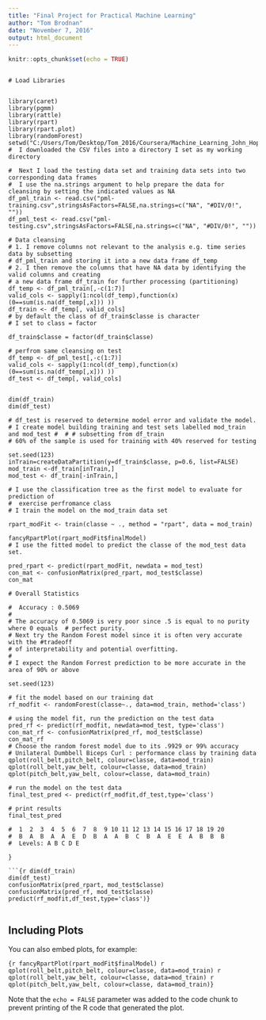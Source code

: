 ---
title: "Final Project for Practical Machine Learning"
author: "Tom Brodnan"
date: "November 7, 2016"
output: html_document
---

```{r setup, include=FALSE}
knitr::opts_chunk$set(echo = TRUE)
```


```

# Load Libraries


library(caret)
library(pgmm)
library(rattle)
library(rpart)
library(rpart.plot)
library(randomForest)
setwd("C:/Users/Tom/Desktop/Tom_2016/Coursera/Machine_Learning_John_Hop/Predict_Project")
#  I downloaded the CSV files into a directory I set as my working directory

#  Next I load the testing data set and training data sets into two corresponding data frames
#  I use the na.strings argument to help prepare the data for cleansing by setting the indicated values as NA
df_pml_train <- read.csv("pml-training.csv",stringsAsFactors=FALSE,na.strings=c("NA", "#DIV/0!", ""))
df_pml_test <- read.csv("pml-testing.csv",stringsAsFactors=FALSE,na.strings=c("NA", "#DIV/0!", ""))

# Data cleansing
# 1. I remove columns not relevant to the analysis e.g. time series data by subsetting
# df_pml_train and storing it into a new data frame df_temp
# 2. I then remove the columns that have NA data by identifying the valid columns and creating
# a new data frame df_train for further processing (partitioning)
df_temp <- df_pml_train[,-c(1:7)]
valid_cols <- sapply(1:ncol(df_temp),function(x) (0==sum(is.na(df_temp[,x])) ))
df_train <- df_temp[, valid_cols]
# by default the class of df_train$classe is character
# I set to class = factor

df_train$classe = factor(df_train$classe)

# perfrom same cleansing on test
df_temp <- df_pml_test[,-c(1:7)]
valid_cols <- sapply(1:ncol(df_temp),function(x) (0==sum(is.na(df_temp[,x])) ))
df_test <- df_temp[, valid_cols]


dim(df_train)
dim(df_test)

# df_test is reserved to determine model error and validate the model.
# I create model building training and test sets labelled mod_train and mod_test #  # # subsetting from df_train
# 60% of the sample is used for training with 40% reserved for testing

set.seed(123)
inTrain=createDataPartition(y=df_train$classe, p=0.6, list=FALSE)
mod_train <-df_train[inTrain,]
mod_test <- df_train[-inTrain,]

# I use the classification tree as the first model to evaluate for prediction of 
#  exercise perfromance class
# I train the model on the mod_train data set

rpart_modFit <- train(classe ~ ., method = "rpart", data = mod_train)

fancyRpartPlot(rpart_modFit$finalModel)
# I use the fitted model to predict the classe of the mod_test data set.

pred_rpart <- predict(rpart_modFit, newdata = mod_test)
con_mat <- confusionMatrix(pred_rpart, mod_test$classe)
con_mat

# Overall Statistics
                                         
#  Accuracy : 0.5069 
#
# The accuracy of 0.5069 is very poor since .5 is equal to no purity where 0 equals  # perfect purity.
# Next try the Random Forest model since it is often very accurate with the #tradeoff
# of interpretability and potential overfitting.
#
# I expect the Random Forrest prediction to be more accurate in the area of 90% or above

set.seed(123)

# fit the model based on our training dat
rf_modfit <- randomForest(classe~., data=mod_train, method='class')

# using the model fit, run the prediction on the test data
pred_rf <- predict(rf_modfit, newdata=mod_test, type='class')
con_mat_rf <- confusionMatrix(pred_rf, mod_test$classe)
con_mat_rf
# Choose the random forest model due to its .9929 or 99% accuracy
# Unilateral Dumbbell Biceps Curl : performance class by training data
qplot(roll_belt,pitch_belt, colour=classe, data=mod_train)
qplot(roll_belt,yaw_belt, colour=classe, data=mod_train)
qplot(pitch_belt,yaw_belt, colour=classe, data=mod_train)

# run the model on the test data
final_test_pred <- predict(rf_modfit,df_test,type='class')

# print results
final_test_pred

#  1  2  3  4  5  6  7  8  9 10 11 12 13 14 15 16 17 18 19 20
#  B  A  B  A  A  E  D  B  A  A  B  C  B  A  E  E  A  B  B  B
#  Levels: A B C D E

}

```{r dim(df_train)
dim(df_test)
confusionMatrix(pred_rpart, mod_test$classe)
confusionMatrix(pred_rf, mod_test$classe)
predict(rf_modfit,df_test,type='class')}


```

## Including Plots

You can also embed plots, for example:

```{r fancyRpartPlot(rpart_modFit$finalModel)
r qplot(roll_belt,pitch_belt, colour=classe, data=mod_train)
r qplot(roll_belt,yaw_belt, colour=classe, data=mod_train)
r qplot(pitch_belt,yaw_belt, colour=classe, data=mod_train)}
```

Note that the `echo = FALSE` parameter was added to the code chunk to prevent printing of the R code that generated the plot.
